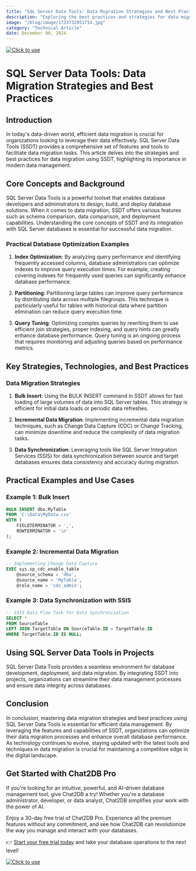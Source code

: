```yaml
---
title: "SQL Server Data Tools: Data Migration Strategies and Best Practices"
description: "Exploring the best practices and strategies for data migration using SQL Server Data Tools."
image: "/blog/image/1733732951714.jpg"
category: "Technical Article"
date: December 09, 2024
---
```

[![Click to use](/image/blog/bg/chat2db1.png)](https://app.chat2db.ai/)
# SQL Server Data Tools: Data Migration Strategies and Best Practices


<Authors date="December 09, 2024">
  <Author name="Aria Wells" link="https://chat2db.ai" />
</Authors>

## Introduction

In today's data-driven world, efficient data migration is crucial for organizations looking to leverage their data effectively. SQL Server Data Tools (SSDT) provides a comprehensive set of features and tools to facilitate data migration tasks. This article delves into the strategies and best practices for data migration using SSDT, highlighting its importance in modern data management.

## Core Concepts and Background

SQL Server Data Tools is a powerful toolset that enables database developers and administrators to design, build, and deploy database solutions. When it comes to data migration, SSDT offers various features such as schema comparison, data comparison, and deployment capabilities. Understanding the core concepts of SSDT and its integration with SQL Server databases is essential for successful data migration.

### Practical Database Optimization Examples

1. **Index Optimization**: By analyzing query performance and identifying frequently accessed columns, database administrators can optimize indexes to improve query execution times. For example, creating covering indexes for frequently used queries can significantly enhance database performance.

2. **Partitioning**: Partitioning large tables can improve query performance by distributing data across multiple filegroups. This technique is particularly useful for tables with historical data where partition elimination can reduce query execution time.

3. **Query Tuning**: Optimizing complex queries by rewriting them to use efficient join strategies, proper indexing, and query hints can greatly enhance database performance. Query tuning is an ongoing process that requires monitoring and adjusting queries based on performance metrics.

## Key Strategies, Technologies, and Best Practices

### Data Migration Strategies

1. **Bulk Insert**: Using the BULK INSERT command in SSDT allows for fast loading of large volumes of data into SQL Server tables. This strategy is efficient for initial data loads or periodic data refreshes.

2. **Incremental Data Migration**: Implementing incremental data migration techniques, such as Change Data Capture (CDC) or Change Tracking, can minimize downtime and reduce the complexity of data migration tasks.

3. **Data Synchronization**: Leveraging tools like SQL Server Integration Services (SSIS) for data synchronization between source and target databases ensures data consistency and accuracy during migration.

## Practical Examples and Use Cases

### Example 1: Bulk Insert

```sql
BULK INSERT dbo.MyTable
FROM 'C:\Data\MyData.csv'
WITH (
    FIELDTERMINATOR = ',',
    ROWTERMINATOR = '\n'
);
```

### Example 2: Incremental Data Migration

```sql
-- Implementing Change Data Capture
EXEC sys.sp_cdc_enable_table
    @source_schema = 'dbo',
    @source_name = 'MyTable',
    @role_name = 'cdc_admin';
```

### Example 3: Data Synchronization with SSIS

```sql
-- SSIS Data Flow Task for Data Synchronization
SELECT *
FROM SourceTable
LEFT JOIN TargetTable ON SourceTable.ID = TargetTable.ID
WHERE TargetTable.ID IS NULL;
```

## Using SQL Server Data Tools in Projects

SQL Server Data Tools provides a seamless environment for database development, deployment, and data migration. By integrating SSDT into projects, organizations can streamline their data management processes and ensure data integrity across databases.

## Conclusion

In conclusion, mastering data migration strategies and best practices using SQL Server Data Tools is essential for efficient data management. By leveraging the features and capabilities of SSDT, organizations can optimize their data migration processes and enhance overall database performance. As technology continues to evolve, staying updated with the latest tools and techniques in data migration is crucial for maintaining a competitive edge in the digital landscape.

## Get Started with Chat2DB Pro

If you're looking for an intuitive, powerful, and AI-driven database management tool, give Chat2DB a try! Whether you're a database administrator, developer, or data analyst, Chat2DB simplifies your work with the power of AI.

Enjoy a 30-day free trial of Chat2DB Pro. Experience all the premium features without any commitment, and see how Chat2DB can revolutionize the way you manage and interact with your databases.

👉 [Start your free trial today](https://app.chat2db.ai/) and take your database operations to the next level!

[![Click to use](/image/blog/bg/chat2db.jpg)](https://app.chat2db.ai/)